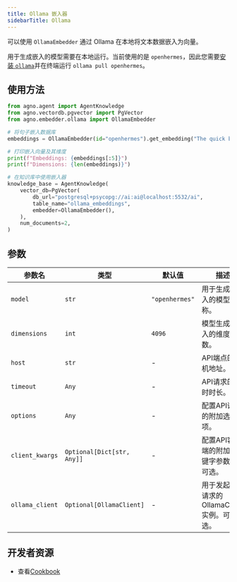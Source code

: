 ```yaml
---
title: Ollama 嵌入器
sidebarTitle: Ollama
---
```

可以使用 `OllamaEmbedder` 通过 Ollama 在本地将文本数据嵌入为向量。

<Note>用于生成嵌入的模型需要在本地运行。当前使用的是 `openhermes`，因此您需要[安装 `ollama`](https://ollama.com/download)并在终端运行 `ollama pull openhermes`。</Note>

## 使用方法

```python cookbook/embedders/ollama_embedder.py
from agno.agent import AgentKnowledge
from agno.vectordb.pgvector import PgVector
from agno.embedder.ollama import OllamaEmbedder

# 将句子嵌入数据库
embeddings = OllamaEmbedder(id="openhermes").get_embedding("The quick brown fox jumps over the lazy dog.")

# 打印嵌入向量及其维度
print(f"Embeddings: {embeddings[:5]}")
print(f"Dimensions: {len(embeddings)}")

# 在知识库中使用嵌入器
knowledge_base = AgentKnowledge(
    vector_db=PgVector(
        db_url="postgresql+psycopg://ai:ai@localhost:5532/ai",
        table_name="ollama_embeddings",
        embedder=OllamaEmbedder(),
    ),
    num_documents=2,
)
```

## 参数

| 参数名          | 类型                       | 默认值         | 描述                                                                     |
| --------------- | -------------------------- | -------------- | ----------------------------------------------------------------------- |
| `model`         | `str`                      | `"openhermes"` | 用于生成嵌入的模型名称。                                                 |
| `dimensions`    | `int`                      | `4096`         | 模型生成嵌入的维度数。                                                   |
| `host`          | `str`                      | -              | API端点的主机地址。                                                      |
| `timeout`       | `Any`                      | -              | API请求的超时时长。                                                      |
| `options`       | `Any`                      | -              | 配置API请求的附加选项。                                                  |
| `client_kwargs` | `Optional[Dict[str, Any]]` | -              | 配置API客户端的附加关键字参数。可选。                                    |
| `ollama_client` | `Optional[OllamaClient]`   | -              | 用于发起API请求的OllamaClient实例。可选。                                |

## 开发者资源
- 查看[Cookbook](https://github.com/agno-agi/agno/blob/main/cookbook/agent_concepts/knowledge/embedders/ollama_embedder.py)